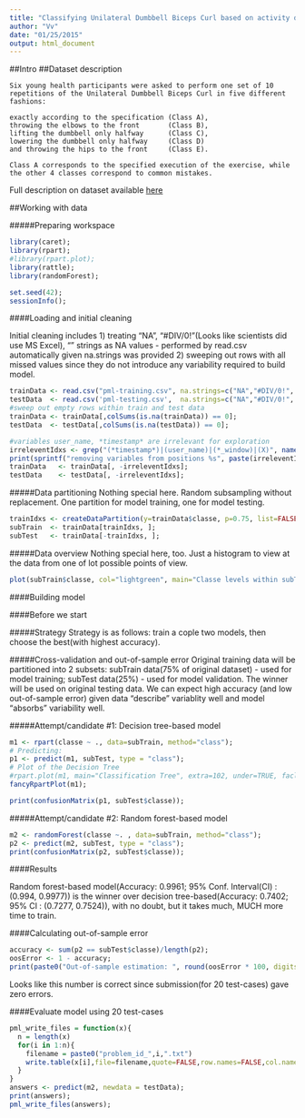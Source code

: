 ```yaml
---
title: "Classifying Unilateral Dumbbell Biceps Curl based on activity data"
author: "Vv"
date: "01/25/2015"
output: html_document
---
```


##Intro
##Dataset description

    Six young health participants were asked to perform one set of 10 repetitions of the Unilateral Dumbbell Biceps Curl in five different fashions: 
    
    exactly according to the specification (Class A), 
    throwing the elbows to the front       (Class B), 
    lifting the dumbbell only halfway      (Class C), 
    lowering the dumbbell only halfway     (Class D) 
    and throwing the hips to the front     (Class E).
    
    Class A corresponds to the specified execution of the exercise, while the other 4 classes correspond to common mistakes.

Full description on dataset available [here](http://groupware.les.inf.puc-rio.br/har#weight_lifting_exercises)



##Working with data

#####Preparing workspace
```r
library(caret);
library(rpart);
#library(rpart.plot);
library(rattle);
library(randomForest);

set.seed(42);
sessionInfo();
```

####Loading and initial cleaning

Initial cleaning includes 
1) treating "NA", "#DIV/0!"(Looks like scientists did use MS Excel), "" strings as NA values - performed by read.csv automatically given na.strings was provided
2) sweeping out rows with all missed values since they do not introduce any variability required to build model.

```r
trainData <- read.csv("pml-training.csv", na.strings=c("NA","#DIV/0!", ""));
testData  <- read.csv('pml-testing.csv',  na.strings=c("NA","#DIV/0!", ""));
#sweep out empty rows within train and test data
trainData <- trainData[,colSums(is.na(trainData)) == 0];
testData  <- testData[,colSums(is.na(testData)) == 0];

#variables user_name, *timestamp* are irrelevant for exploration
irreleventIdxs <- grep("(*timestamp*)|(user_name)|(*_window)|(X)", names(trainData));
print(sprintf("removing variables from positions %s", paste(irreleventIdxs, collapse=', ')) );
trainData   <- trainData[, -irreleventIdxs];
testData    <- testData[, -irreleventIdxs];
```
#####Data partitioning
Nothing special here. Random subsampling without replacement. One partition for model training, one for model testing.
```r
trainIdxs <- createDataPartition(y=trainData$classe, p=0.75, list=FALSE);
subTrain  <- trainData[trainIdxs, ];
subTest   <- trainData[-trainIdxs, ];
```
#####Data overview
Nothing special here, too. Just a histogram to view at the data from one of lot possible points of view.
```r
plot(subTrain$classe, col="lightgreen", main="Classe levels within subTrain dataset", xlab="classe", ylab="Frequency");
```

####Building model

####Before we start

#####Strategy
Strategy is as follows: train a cople two models, then choose the best(with highest accuracy).

#####Cross-validation and out-of-sample error
Original training data will be partitioned into 2 subsets: subTrain data(75% of original dataset) - used for model training; subTest data(25%) - used for model validation. The winner will be used on original testing data. 
We can expect high accuracy (and low out-of-sample error) given data "describe" variablity well and model "absorbs" variability well. 

#####Attempt/candidate #1: Decision tree-based model
```r
m1 <- rpart(classe ~ ., data=subTrain, method="class");
# Predicting:
p1 <- predict(m1, subTest, type = "class");
# Plot of the Decision Tree
#rpart.plot(m1, main="Classification Tree", extra=102, under=TRUE, faclen=0);
fancyRpartPlot(m1);
```

```r
print(confusionMatrix(p1, subTest$classe));
```
#####Attempt/candidate #2: Random forest-based model

```r
m2 <- randomForest(classe ~. , data=subTrain, method="class");
p2 <- predict(m2, subTest, type = "class");
print(confusionMatrix(p2, subTest$classe));
```

####Results

Random forest-based model(Accuracy: 0.9961; 95% Conf. Interval(CI) : (0.994, 0.9977)) is the winner over decision tree-based(Accuracy: 0.7402; 95% CI : (0.7277, 0.7524)), with no doubt, but it takes much, MUCH more time to train. 

####Calculating out-of-sample error
```r
accuracy <- sum(p2 == subTest$classe)/length(p2);
oosError <- 1 - accuracy;
print(paste0("Out-of-sample estimation: ", round(oosError * 100, digits = 2), "%") );
```

Looks like this number is correct since submission(for 20 test-cases) gave zero errors.

####Evaluate model using 20 test-cases

```r
pml_write_files = function(x){
  n = length(x)
  for(i in 1:n){
    filename = paste0("problem_id_",i,".txt")
    write.table(x[i],file=filename,quote=FALSE,row.names=FALSE,col.names=FALSE)
  }
}
answers <- predict(m2, newdata = testData);
print(answers);
pml_write_files(answers);
```
